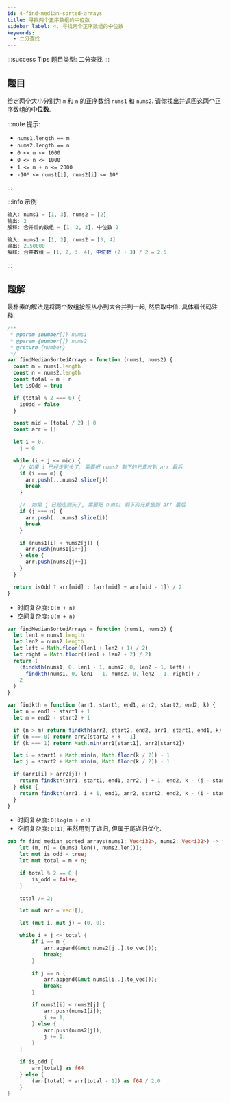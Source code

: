 ```yaml
---
id: 4-find-median-sorted-arrays
title: 寻找两个正序数组的中位数
sidebar_label: 4. 寻找两个正序数组的中位数
keywords:
  - 二分查找
---
```


:::success Tips
题目类型: 二分查找
:::

## 题目

给定两个大小分别为 `m` 和 `n` 的正序数组 `nums1` 和 `nums2`. 请你找出并返回这两个正序数组的**中位数**.

:::note 提示:

- `nums1.length == m`
- `nums2.length == n`
- `0 <= m <= 1000`
- `0 <= n <= 1000`
- `1 <= m + n <= 2000`
- `-10⁶ <= nums1[i], nums2[i] <= 10⁶`

:::

:::info 示例

```ts
输入: nums1 = [1, 3], nums2 = [2]
输出: 2
解释: 合并后的数组 = [1, 2, 3], 中位数 2
```

```ts
输入: nums1 = [1, 2], nums2 = [3, 4]
输出: 2.50000
解释: 合并数组 = [1, 2, 3, 4], 中位数 (2 + 3) / 2 = 2.5
```

:::

## 题解


<Tabs>
  <TabItem value="JavaScript - 朴素解法" label="JavaScript - 朴素解法">

最朴素的解法是将两个数组按照从小到大合并到一起, 然后取中值. 具体看代码注释.

```ts
/**
 * @param {number[]} nums1
 * @param {number[]} nums2
 * @return {number}
 */
var findMedianSortedArrays = function (nums1, nums2) {
  const m = nums1.length
  const n = nums2.length
  const total = m + n
  let isOdd = true

  if (total % 2 === 0) {
    isOdd = false
  }

  const mid = (total / 2) | 0
  const arr = []

  let i = 0,
    j = 0

  while (i + j <= mid) {
    // 如果 i 已经走到头了, 需要把 nums2 剩下的元素放到 arr 最后
    if (i === m) {
      arr.push(...nums2.slice(j))
      break
    }

    //  如果 j 已经走到头了, 需要把 nums1 剩下的元素放到 arr 最后
    if (j === n) {
      arr.push(...nums1.slice(i))
      break
    }

    if (nums1[i] < nums2[j]) {
      arr.push(nums1[i++])
    } else {
      arr.push(nums2[j++])
    }
  }

  return isOdd ? arr[mid] : (arr[mid] + arr[mid - 1]) / 2
}
```

- 时间复杂度: `O(m + n)`
- 空间复杂度: `O(m + n)`

</TabItem>
<TabItem value="JavaScript - 二分查找" label="JavaScript - 二分查找" default>

```ts
var findMedianSortedArrays = function (nums1, nums2) {
  let len1 = nums1.length
  let len2 = nums2.length
  let left = Math.floor((len1 + len2 + 1) / 2)
  let right = Math.floor((len1 + len2 + 2) / 2)
  return (
    (findkth(nums1, 0, len1 - 1, nums2, 0, len2 - 1, left) +
      findkth(nums1, 0, len1 - 1, nums2, 0, len2 - 1, right)) /
    2
  )
}

var findkth = function (arr1, start1, end1, arr2, start2, end2, k) {
  let n = end1 - start1 + 1
  let m = end2 - start2 + 1

  if (n > m) return findkth(arr2, start2, end2, arr1, start1, end1, k)
  if (n === 0) return arr2[start2 + k - 1]
  if (k === 1) return Math.min(arr1[start1], arr2[start2])

  let i = start1 + Math.min(n, Math.floor(k / 2)) - 1
  let j = start2 + Math.min(m, Math.floor(k / 2)) - 1

  if (arr1[i] > arr2[j]) {
    return findkth(arr1, start1, end1, arr2, j + 1, end2, k - (j - start2 + 1))
  } else {
    return findkth(arr1, i + 1, end1, arr2, start2, end2, k - (i - start1 + 1))
  }
}
```

- 时间复杂度: `O(log(m + n))`
- 空间复杂度: `O(1)`, 虽然用到了递归, 但属于尾递归优化.

</TabItem>
<TabItem value="Rust" label="Rust">

```rust
pub fn find_median_sorted_arrays(nums1: Vec<i32>, nums2: Vec<i32>) -> f64 {
    let (m, n) = (nums1.len(), nums2.len());
    let mut is_odd = true;
    let mut total = m + n;

    if total % 2 == 0 {
        is_odd = false;
    }

    total /= 2;

    let mut arr = vec![];

    let (mut i, mut j) = (0, 0);

    while i + j <= total {
        if i == m {
            arr.append(&mut nums2[j..].to_vec());
            break;
        }

        if j == n {
            arr.append(&mut nums1[i..].to_vec());
            break;
        }

        if nums1[i] < nums2[j] {
            arr.push(nums1[i]);
            i += 1;
        } else {
            arr.push(nums2[j]);
            j += 1;
        }
    }

    if is_odd {
        arr[total] as f64
    } else {
        (arr[total] + arr[total - 1]) as f64 / 2.0
    }
}
```

</TabItem>
</Tabs>

